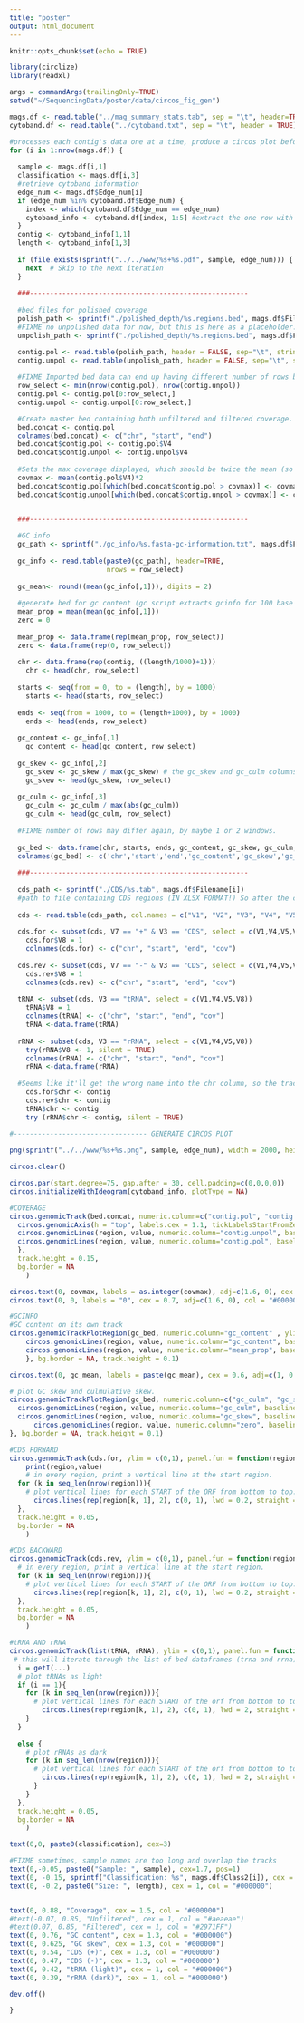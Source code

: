 ```yaml
---
title: "poster"
output: html_document
---
```


```r
knitr::opts_chunk$set(echo = TRUE)
```

```r
library(circlize)
library(readxl)

args = commandArgs(trailingOnly=TRUE)
setwd("~/SequencingData/poster/data/circos_fig_gen")

mags.df <- read.table("../mag_summary_stats.tab", sep = "\t", header=TRUE) #contains summary statistics
cytoband.df <- read.table("../cytoband.txt", sep = "\t", header = TRUE) #contains plotting data

#processes each contig's data one at a time, produce a circos plot before moving to the next
for (i in 1:nrow(mags.df)) {
  
  sample <- mags.df[i,1] 
  classification <- mags.df[i,3]
  #retrieve cytoband information
  edge_num <- mags.df$Edge_num[i]
  if (edge_num %in% cytoband.df$Edge_num) {
    index <- which(cytoband.df$Edge_num == edge_num)
    cytoband_info <- cytoband.df[index, 1:5] #extract the one row with relevant cytoband information to the current contig
  }
  contig <- cytoband_info[1,1]
  length <- cytoband_info[1,3]
  
  if (file.exists(sprintf("../../www/%s+%s.pdf", sample, edge_num))) {
    next  # Skip to the next iteration
  }
  
  ###------------------------------------------------------
  
  #bed files for polished coverage
  polish_path <- sprintf("./polished_depth/%s.regions.bed", mags.df$Filename[i])
  #FIXME no unpolished data for now, but this is here as a placeholder. With unpolished data, point to the bed files containing the unpolished alignments
  unpolish_path <- sprintf("./polished_depth/%s.regions.bed", mags.df$Filename[i])

  contig.pol <- read.table(polish_path, header = FALSE, sep="\t", stringsAsFactors = FALSE, quote="")
  contig.unpol <- read.table(unpolish_path, header = FALSE, sep="\t", stringsAsFactors = FALSE, quote="")
  
  #FIXME Imported bed data can end up having different number of rows between unpolished and polished, and the code will error out from trying to join the frames later. This will crop the longer dataframe so that it works - not ideal but works for now
  row_select <- min(nrow(contig.pol), nrow(contig.unpol))
  contig.pol <- contig.pol[0:row_select,]
  contig.unpol <- contig.unpol[0:row_select,]

  #Create master bed containing both unfiltered and filtered coverage. Use this for plotting
  bed.concat <- contig.pol
  colnames(bed.concat) <- c("chr", "start", "end")
  bed.concat$contig.pol <- contig.pol$V4
  bed.concat$contig.unpol <- contig.unpol$V4
  
  #Sets the max coverage displayed, which should be twice the mean (so the mean will be positioned in the middle of the plot).
  covmax <- mean(contig.pol$V4)*2
  bed.concat$contig.pol[which(bed.concat$contig.pol > covmax)] <- covmax
  bed.concat$contig.unpol[which(bed.concat$contig.unpol > covmax)] <- covmax

  
  ###------------------------------------------------------

  #GC info
  gc_path <- sprintf("./gc_info/%s.fasta-gc-information.txt", mags.df$Filename[i])
  
  gc_info <- read.table(paste0(gc_path), header=TRUE,
                        nrows = row_select)
  
  gc_mean<- round((mean(gc_info[,1])), digits = 2)
  
  #generate bed for gc content (gc script extracts gcinfo for 100 base window) 
  mean_prop = mean(mean(gc_info[,1]))
  zero = 0
  
  mean_prop <- data.frame(rep(mean_prop, row_select))
  zero <- data.frame(rep(0, row_select))
  
  chr <- data.frame(rep(contig, ((length/1000)+1)))
    chr <- head(chr, row_select)
  
  starts <- seq(from = 0, to = (length), by = 1000)
    starts <- head(starts, row_select)
  
  ends <- seq(from = 1000, to = (length+1000), by = 1000)
    ends <- head(ends, row_select)
    
  gc_content <- gc_info[,1]
    gc_content <- head(gc_content, row_select)
  
  gc_skew <- gc_info[,2]
    gc_skew <- gc_skew / max(gc_skew) # the gc_skew and gc_culm columns need to converted to a proportion (i.e. between 0.0 to 1.0) to be plotted on the same track.
    gc_skew <- head(gc_skew, row_select)
    
  gc_culm <- gc_info[,3]
    gc_culm <- gc_culm / max(abs(gc_culm))
    gc_culm <- head(gc_culm, row_select)
    
  #FIXME number of rows may differ again, by maybe 1 or 2 windows.
    
  gc_bed <- data.frame(chr, starts, ends, gc_content, gc_skew, gc_culm, mean_prop, zero)
  colnames(gc_bed) <- c('chr','start','end','gc_content','gc_skew','gc_culm', 'mean_prop', 'zero')
  
  ###------------------------------------------------------
  
  cds_path <- sprintf("./CDS/%s.tab", mags.df$Filename[i])
  #path to file containing CDS regions (IN XLSX FORMAT!) So after the code to get the CDS... itll be the {contig}.gff.txt.txt file (naming is weird but ill fix later). Convert that to xlsx and direct it here.
  
  cds <- read.table(cds_path, col.names = c("V1", "V2", "V3", "V4", "V5", "V6", "V7", "V8", "V9"), sep="\t")
  
  cds.for <- subset(cds, V7 == "+" & V3 == "CDS", select = c(V1,V4,V5,V8))
    cds.for$V8 = 1
    colnames(cds.for) <- c("chr", "start", "end", "cov")
    
  cds.rev <- subset(cds, V7 == "-" & V3 == "CDS", select = c(V1,V4,V5,V8))
    cds.rev$V8 = 1
    colnames(cds.rev) <- c("chr", "start", "end", "cov")
  
  tRNA <- subset(cds, V3 == "tRNA", select = c(V1,V4,V5,V8))
    tRNA$V8 = 1
    colnames(tRNA) <- c("chr", "start", "end", "cov")
    tRNA <-data.frame(tRNA)
    
  rRNA <- subset(cds, V3 == "rRNA", select = c(V1,V4,V5,V8))
    try(rRNA$V8 <- 1, silent = TRUE)
    colnames(rRNA) <- c("chr", "start", "end", "cov")
    rRNA <-data.frame(rRNA)
    
  #Seems like it'll get the wrong name into the chr column, so the tracks don't render. Replace with the correct naming
    cds.for$chr <- contig
    cds.rev$chr <- contig
    tRNA$chr <- contig
    try (rRNA$chr <- contig, silent = TRUE)

#--------------------------------- GENERATE CIRCOS PLOT
    
png(sprintf("../../www/%s+%s.png", sample, edge_num), width = 2000, height = 2000, res = 200)

circos.clear()

circos.par(start.degree=75, gap.after = 30, cell.padding=c(0,0,0,0))
circos.initializeWithIdeogram(cytoband_info, plotType = NA)

#COVERAGE
circos.genomicTrack(bed.concat, numeric.column=c("contig.pol", "contig.unpol"), ylim = c(0,covmax), panel.fun = function(region, value, ...) {
  circos.genomicAxis(h = "top", labels.cex = 1.1, tickLabelsStartFromZero = TRUE, major.by = 200000)
  circos.genomicLines(region, value, numeric.column="contig.unpol", baseline = 0, col = "#D8D8D8", border = NA, area=TRUE, ...)
  circos.genomicLines(region, value, numeric.column="contig.pol", baseline = 0, col = "#2971FF", border = NA, area=TRUE, ...)
  },
  track.height = 0.15,
  bg.border = NA
    )

circos.text(0, covmax, labels = as.integer(covmax), adj=c(1.6, 0), cex = 0.7, col = "#000000")
circos.text(0, 0, labels = "0", cex = 0.7, adj=c(1.6, 0), col = "#000000")

#GCINFO
#GC content on its own track
circos.genomicTrackPlotRegion(gc_bed, numeric.column="gc_content" , ylim = c(min(gc_bed$gc_content),max(gc_bed$gc_content)), panel.fun = function(region, value, ...) {
    circos.genomicLines(region, value, numeric.column="gc_content", baseline = 0, col = "#0353A4", border = NA, ...)
    circos.genomicLines(region, value, numeric.column="mean_prop", baseline = 0, col = "#B9D6F2", border = NA, ...)
    }, bg.border = NA, track.height = 0.1)

circos.text(0, gc_mean, labels = paste(gc_mean), cex = 0.6, adj=c(1, 0.5), col = "#000000", track.index = 2)

# plot GC skew and culmulative skew.
circos.genomicTrackPlotRegion(gc_bed, numeric.column=c("gc_culm", "gc_skew"), ylim = c(-1, 1), panel.fun = function(region, value, ...) {
  circos.genomicLines(region, value, numeric.column="gc_culm", baseline = 0, col = "#CCD1D1", border = NA, area=TRUE,...)
  circos.genomicLines(region, value, numeric.column="gc_skew", baseline = 0, col = "#005b96", border = NA,...)
      circos.genomicLines(region, value, numeric.column="zero", baseline = 0, col = "#B9D6F2", border = NA, ...)
}, bg.border = NA, track.height = 0.1)

#CDS FORWARD
circos.genomicTrack(cds.for, ylim = c(0,1), panel.fun = function(region, value, ...) {
    print(region,value)
    # in every region, print a vertical line at the start region.
  for (k in seq_len(nrow(region))){
    # plot vertical lines for each START of the ORF from bottom to top.
      circos.lines(rep(region[k, 1], 2), c(0, 1), lwd = 0.2, straight = TRUE, col = "#7ab0ed66")}
  },
  track.height = 0.05,
  bg.border = NA
    )

#CDS BACKWARD
circos.genomicTrack(cds.rev, ylim = c(0,1), panel.fun = function(region, value, ...) {
  # in every region, print a vertical line at the start region.
  for (k in seq_len(nrow(region))){
    # plot vertical lines for each START of the ORF from bottom to top.
      circos.lines(rep(region[k, 1], 2), c(0, 1), lwd = 0.2, straight = TRUE, col = "#BBD1EA66")}
  },
  track.height = 0.05,
  bg.border = NA
    )

#tRNA AND rRNA
circos.genomicTrack(list(tRNA, rRNA), ylim = c(0,1), panel.fun = function(region, value, ...) {
 # this will iterate through the list of bed dataframes (trna and rrna)
  i = getI(...)
  # plot tRNAs as light
  if (i == 1){
    for (k in seq_len(nrow(region))){
      # plot vertical lines for each START of the orf from bottom to top.
        circos.lines(rep(region[k, 1], 2), c(0, 1), lwd = 2, straight = TRUE, col = "#DAE3E5")
    }
  } 
  
  else {
    # plot rRNAs as dark
    for (k in seq_len(nrow(region))){
      # plot vertical lines for each START of the orf from bottom to top.
        circos.lines(rep(region[k, 1], 2), c(0, 1), lwd = 2, straight = TRUE, col = "#0353A4")
      }
    }
  },
  track.height = 0.05,
  bg.border = NA
    )

text(0,0, paste0(classification), cex=3)

#FIXME sometimes, sample names are too long and overlap the tracks
text(0,-0.05, paste0("Sample: ", sample), cex=1.7, pos=1)
text(0, -0.15, sprintf("Classification: %s", mags.df$Class2[i]), cex = 1, col = "#000000")
text(0, -0.2, paste0("Size: ", length), cex = 1, col = "#000000")


text(0, 0.88, "Coverage", cex = 1.5, col = "#000000")
#text(-0.07, 0.85, "Unfiltered", cex = 1, col = "#aeaeae")
#text(0.07, 0.85, "Filtered", cex = 1, col = "#2971FF")
text(0, 0.76, "GC content", cex = 1.3, col = "#000000")
text(0, 0.625, "GC skew", cex = 1.3, col = "#000000")
text(0, 0.54, "CDS (+)", cex = 1.3, col = "#000000")
text(0, 0.47, "CDS (-)", cex = 1.3, col = "#000000")
text(0, 0.42, "tRNA (light)", cex = 1, col = "#000000")
text(0, 0.39, "rRNA (dark)", cex = 1, col = "#000000")

dev.off()

}

```
